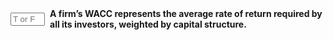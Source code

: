 ::: {.question-block}

<form onsubmit="event.preventDefault(); checkAnswerBox('module4_tf_q70','T')" style="display: flex; align-items: center; gap: 8px;">
<input type="text" id="module4_tf_q70" name="module4_tf_q70" maxlength="1" placeholder="T or F" style="width: 55px;" data-correct-answer="T" /> 
<label for="module4_tf_q70"><strong>A firm’s WACC represents the average rate of return required by all its investors, weighted by capital structure.</strong></label>
</form>

<div id="feedback-module4_tf_q70" class="feedback" data-status="" style="display:none;">
The sentence is TRUE. WACC combines the costs of debt and equity based on their proportions.
</div>

:::